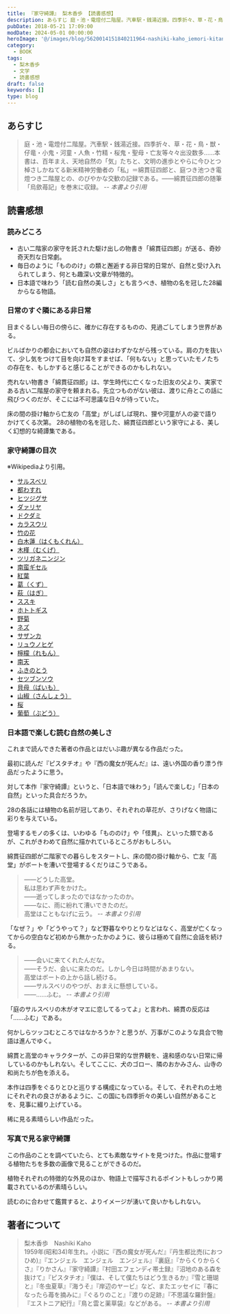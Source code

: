 ```yaml
---
title: 『家守綺譚』 梨木香歩 【読書感想】
description: あらすじ 庭・池・電燈付二階屋。汽車駅・銭湯近接。四季折々、草・花・鳥・獣・仔竜・小鬼・河童・人魚・竹精・桜鬼・聖母・亡友等々々出没数多……本書は、百年まえ、天地自然の「気」たちと、文明の進歩とやらに今ひとつ棹さしかねてる新米精神労働者の「私」＝綿貫征四郎と、庭つき池つき電燈つき二階屋との、のびやかな交歓の記録である。
pubDate: 2018-05-21 17:09:00
modDate: 2024-05-01 00:00:00
heroImage: '@/images/blog/5620014151840211964-nashiki-kaho_iemori-kitan.webp'
category:
  - BOOK
tags:
  - 梨木香歩
  - 文学
  - 読書感想
draft: false
keywords: []
type: blog
---
```



## あらすじ

> 庭・池・電燈付二階屋。汽車駅・銭湯近接。四季折々、草・花・鳥・獣・仔竜・小鬼・河童・人魚・竹精・桜鬼・聖母・亡友等々々出没数多……本書は、百年まえ、天地自然の「気」たちと、文明の進歩とやらに今ひとつ棹さしかねてる新米精神労働者の「私」＝綿貫征四郎と、庭つき池つき電燈つき二階屋との、のびやかな交歓の記録である。――綿貫征四郎の随筆「烏歛苺記」を巻末に収録。 <cite>-- 本書より引用</cite>

## 読書感想

### 読みどころ

- 古い二階家の家守を託された駆け出しの物書き「綿貫征四郎」が送る、奇妙奇天烈な日常劇。
- 毎日のように「もののけ」の類と邂逅する非日常的日常が、自然と受け入れられてしまう、何とも趣深い文章が特徴的。
- 日本語で味わう「読む自然の美しさ」とも言うべき、植物の名を冠した28編からなる物語。

### 日常のすぐ隣にある非日常

目まぐるしい毎日の傍らに、確かに存在するものの、見過ごしてしまう世界がある。

ビルばかりの都会においても自然の姿はわずかながら残っている。肩の力を抜いて、少し気をつけて目を向け耳をすませば、「何もない」と思っていたモノたちの存在を、もしかすると感じることができるのかもしれない。

売れない物書き「綿貫征四郎」は、学生時代に亡くなった旧友の父より、実家である古い二階屋の家守を頼まれる。先立つものがない彼は、渡りに舟とこの話に飛びつくのだが、そこには不可思議な日々が待っていた。

床の間の掛け軸から亡友の「高堂」がしばしば現れ、狸や河童が人の姿で語りかけてくる次第。
28の植物の名を冠した、綿貫征四郎という家守による、美しく幻想的な綺譚集である。

### 家守綺譚の目次

※Wikipediaより引用。

- [サルスベリ](https://ja.m.wikipedia.org/wiki/%E3%82%B5%E3%83%AB%E3%82%B9%E3%83%99%E3%83%AA)
- [都わすれ](https://ja.m.wikipedia.org/wiki/%E3%83%9F%E3%83%A4%E3%83%9E%E3%83%A8%E3%83%A1%E3%83%8A)
- [ヒツジグサ](https://ja.m.wikipedia.org/wiki/%E3%83%92%E3%83%84%E3%82%B8%E3%82%B0%E3%82%B5)
- [ダァリヤ](https://ja.m.wikipedia.org/wiki/%E3%83%80%E3%83%AA%E3%82%A2)
- [ドクダミ](https://ja.m.wikipedia.org/wiki/%E3%83%89%E3%82%AF%E3%83%80%E3%83%9F)
- [カラスウリ](https://ja.m.wikipedia.org/wiki/%E3%82%AB%E3%83%A9%E3%82%B9%E3%82%A6%E3%83%AA)
- [竹の花](https://ja.m.wikipedia.org/wiki/%E7%AB%B9)
- [白木蓮（はくもくれん）](https://ja.m.wikipedia.org/wiki/%E3%83%A2%E3%82%AF%E3%83%AC%E3%83%B3#%E3%83%8F%E3%82%AF%E3%83%A2%E3%82%AF%E3%83%AC%E3%83%B3)
- [木槿（むくげ）](https://ja.m.wikipedia.org/wiki/%E3%83%A0%E3%82%AF%E3%82%B2)
- [ツリガネニンジン](https://ja.m.wikipedia.org/wiki/%E3%83%84%E3%83%AA%E3%82%AC%E3%83%8D%E3%83%8B%E3%83%B3%E3%82%B8%E3%83%B3)
- [南蛮ギセル](https://ja.m.wikipedia.org/wiki/%E3%83%8A%E3%83%B3%E3%83%90%E3%83%B3%E3%82%AE%E3%82%BB%E3%83%AB)
- [紅葉](https://ja.m.wikipedia.org/wiki/%E3%82%A4%E3%83%AD%E3%83%8F%E3%83%A2%E3%83%9F%E3%82%B8)
- [葛（くず）](https://ja.m.wikipedia.org/wiki/%E3%82%AF%E3%82%BA)
- [萩（はぎ）](https://ja.m.wikipedia.org/wiki/%E3%83%8F%E3%82%AE)
- [ススキ](https://ja.m.wikipedia.org/wiki/%E3%82%B9%E3%82%B9%E3%82%AD)
- [ホトトギス](https://ja.m.wikipedia.org/wiki/%E3%83%9B%E3%83%88%E3%83%88%E3%82%AE%E3%82%B9%E5%B1%9E)
- [野菊](https://ja.m.wikipedia.org/wiki/%E9%87%8E%E8%8F%8A)
- [ネズ](https://ja.m.wikipedia.org/wiki/%E3%83%8D%E3%82%BA)
- [サザンカ](https://ja.m.wikipedia.org/wiki/%E3%82%B5%E3%82%B6%E3%83%B3%E3%82%AB)
- [リュウノヒゲ](https://ja.m.wikipedia.org/wiki/%E3%82%B8%E3%83%A3%E3%83%8E%E3%83%92%E3%82%B2)
- [檸檬（れもん）](https://ja.m.wikipedia.org/wiki/%E3%83%AC%E3%83%A2%E3%83%B3)
- [南天](https://ja.m.wikipedia.org/wiki/%E3%83%8A%E3%83%B3%E3%83%86%E3%83%B3)
- [ふきのとう](https://ja.m.wikipedia.org/wiki/%E3%83%95%E3%82%AD)
- [セツブンソウ](https://ja.m.wikipedia.org/wiki/%E3%82%BB%E3%83%84%E3%83%96%E3%83%B3%E3%82%BD%E3%82%A6)
- [貝母（ばいも）](https://ja.m.wikipedia.org/wiki/%E3%83%90%E3%82%A4%E3%83%A2%E5%B1%9E)
- [山椒（さんしょう）](https://ja.m.wikipedia.org/wiki/%E3%82%B5%E3%83%B3%E3%82%B7%E3%83%A7%E3%82%A6)
- [桜](https://ja.m.wikipedia.org/wiki/%E3%82%B5%E3%82%AF%E3%83%A9)
- [葡萄（ぶどう）](https://ja.m.wikipedia.org/wiki/%E3%83%96%E3%83%89%E3%82%A6)

### 日本語で楽しむ読む自然の美しさ

これまで読んできた著者の作品とはだいぶ趣が異なる作品だった。

<BlogCard
  title='『ピスタチオ』 梨木香歩 【読書感想・あらすじ】'
  description='ピスタチオ (ちくま文庫)  梨木香歩のあらすじと感想。小説「ピスタチオ」とは。東京の武蔵野(吉祥寺、井之頭公園と思われる)で老犬と二人暮らしを送る女性「棚」が目に見えない言葉にできない多くを瑞々しく感じ取る様に魅せられる。棚が取材の仕事で訪れたアフリカ・ウガンダでは予想もしない生命に溢れた'
  url='https://www.neputa-note.net/2017/02/blog-post/'
  domain='www.neputa-note.net'
/>

最初に読んだ『ピスタチオ』や『西の魔女が死んだ』は、遠い外国の香り漂う作品だったように思う。

対して本作『家守綺譚』というと、「日本語で味わう」「読んで楽しむ」「日本の自然」といった具合だろうか。

28の各話には植物の名前が冠してあり、それぞれの草花が、さりげなく物語に彩りを与えている。

登場するモノの多くは、いわゆる「もののけ」や「怪異」、といった類であるが、これがきわめて自然に描かれているところがおもしろい。

綿貫征四郎が二階家での暮らしをスタートし、床の間の掛け軸から、亡友「高堂」がボートを漕いで登場するくだりはこうである。

> ――どうした高堂。<br />
> 私は思わず声をかけた。<br />
> ――逝ってしまったのではなかったのか。<br />
> ――なに、雨に紛れて漕いできたのだ。<br />
> 高堂はこともなげに云う。 <cite>-- 本書より引用</cite>

「なぜ？」や「どうやって？」など野暮なやりとりなどはなく、高堂が亡くなってからの空白など初めから無かったかのように、彼らは極めて自然に会話を続ける。

> ――会いに来てくれたんだな。<br />
> ――そうだ、会いに来たのだ。しかし今日は時間があまりない。<br />
> 高堂はボートの上から話し続ける。<br />
> ――サルスベリのやつが、おまえに懸想している。<br />
> ――……ふむ。 <cite>-- 本書より引用</cite>

「庭のサルスベリの木がオマエに恋してるってよ」と言われ、綿貫の反応は「……ふむ」である。

何かしらツッコむところではなかろうか？と思うが、万事がこのような具合で物語は進んでゆく。

綿貫と高堂のキャラクターが、この非日常的な世界観を、違和感のない日常に帰しているのかもしれない。そしてここに、犬のゴロー、隣のおかみさん、山寺の和尚たちが色を添える。

本作は四季をぐるりとひと巡りする構成になっている。そして、それぞれの土地にそれぞれの良さがあるように、この国にも四季折々の美しい自然があることを、見事に綴り上げている。

稀に見る素晴らしい作品だった。

### 写真で見る家守綺譚

この作品のことを調べていたら、とても素敵なサイトを見つけた。作品に登場する植物たちを多数の画像で見ることができるのだ。

<BlogCard
  title='家守綺譚の植物アルバム'
  description='梨木香歩著『家守綺譚』の物語の世界をより深く味わうために「家守綺譚の植物アルバム」を作成しました。'
  url='https://mothergoose-0510jp.cocolog-nifty.com/photos/nashikikahoshokubutsu/index.html'
  domain='mothergoose-0510jp.cocolog-nifty.com'
/>

植物それぞれの特徴的な外見のほか、物語上で描写されるポイントもしっかり掲載されているのが素晴らしい。

読むのに合わせて鑑賞すると、よりイメージが湧いて良いかもしれない。

<div class='not-prose'>
  <div data-vc_mylinkbox_id='886753654'></div>
</div>

## 著者について

> 梨木香歩　Nashiki Kaho<br />
> 1959年(昭和34)年生れ。小説に『西の魔女が死んだ』『丹生都比売(におつひめ)』『エンジェル　エンジェル　エンジェル』『裏庭』『からくりからくさ』『りかさん』『家守綺譚』『村田エフェンディ帯土録』『沼地のある森を抜けて』『ピスタチオ』『僕は、そして僕たちはどう生きるか』『雪と珊瑚と』『冬虫夏草』『海うそ』『岸辺のヤービ』など、またエッセイに『春になったら苺を摘みに』『ぐるりのこと』『渡りの足跡』『不思議な羅針盤』『エストニア紀行』『鳥と雲と薬草袋』などがある。 <cite>-- 本書より引用</cite>
